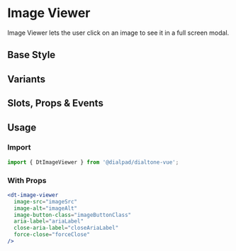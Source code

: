 
# Image Viewer

<Subtitle>
  Image Viewer lets the user click on an image to see it in a full screen modal.
</Subtitle>

## Base Style

<Canvas>
  <Story id="components-image-viewer--default" />
</Canvas>

## Variants

<Canvas>
  <Story id="components-image-viewer--variants" />
</Canvas>

## Slots, Props & Events

<ArgsTable story={PRIMARY_STORY} />

## Usage

### Import

```jsx
import { DtImageViewer } from '@dialpad/dialtone-vue';
```

### With Props

```jsx
<dt-image-viewer
  image-src="imageSrc"
  image-alt="imageAlt"
  image-button-class="imageButtonClass"
  aria-label="ariaLabel"
  close-aria-label="closeAriaLabel"
  force-close="forceClose"
/>
```
